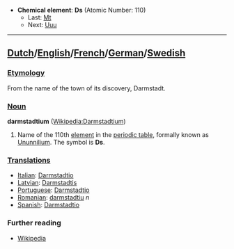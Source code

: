 *'''Chemical element''': '''Ds''' (Atomic Number: 110)
**Last: [[Meitnerium|Mt]]
**Next: [[Unununium|Uuu]]
----
==[[Dutch]]/[[English]]/[[French]]/[[German]]/[[Swedish]]==

===[[Etymology]]===
From the name of the town of its discovery, Darmstadt.

===[[Noun]]===
'''darmstadtium''' ([[en:Darmstadtium|Wikipedia:Darmstadtium]])

#Name of the 110th [[element]] in the [[periodic table]], formally known as [[Ununnilium]].  The symbol is '''Ds'''.

===[[Translations]]===
*[[Italian]]: [[Darmstadtio]]
*[[Latvian]]: [[Darmstadtis]]
*[[Portuguese]]: [[Darmstadtio]]
*[[Romanian]]: [[darmstadtiu]] ''n''
*[[Spanish]]: [[Darmstadtio]]

===Further reading===
* [[w:Darmstadtium|Wikipedia]]
